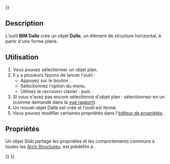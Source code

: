 <languages/>
{{UnfinishedDocu{{#translation:}}}}

{{Docnav/fr
|[[BIM_Beam/fr|Poutre]]
|[[BIM_Door/fr|Porte]]
|[[BIM_Workbench/fr|Atelier BIM]]
|IconL=BIM_Beam.svg
|IconR=BIM_Door.svg
|IconC=Workbench_BIM.svg
}}

{{GuiCommand/fr
|Name=Arch Slab
|Name/fr=Arch Dalle
|MenuLocation=3D/BIM → Dalle
|Workbenches=[[BIM_Workbench/fr|BIM]]
|Shortcut={{KEY|S}} {{KEY|B}}
|SeeAlso=[[Arch_Wall/fr|Arch Mur]], [[Arch_Window/fr|Arch Fenêtre]]
}}

<span id="Description"></span>
==Description==

L'outil '''BIM Dalle''' crée un objet '''Dalle''', un élément de structure horizontal, à partir d'une forme plane.

<span id="Usage"></span>
==Utilisation==

# Vous pouvez sélectionner un objet plan.
# Il y a plusieurs façons de lancer l'outil :
#* Appuyez sur le bouton {{Button|[[Image:BIM_Slab.svg|16px]] [[BIM_Slab/fr|Dalle]]}}.
#* Sélectionnez l'option {{MenuCommand|3D/BIM → [[Image:BIM_Slab.svg|16px]] Dalle}} du menu.
#* Utilisez le raccourci clavier : {{KEY|S}} puis {{KEY|B}}.
# Si vous n'avez pas encore sélectionné d'objet plan : sélectionnez-en un (comme demandé dans la [[Report_view/fr|vue rapport]]).
# Un nouvel objet Dalle est créé et l'outil est fermé.
# Vous pouvez modifier certaines propriétés dans l'[[Property_editor/fr|éditeur de propriétés]].

<span id="Properties"></span>
==Propriétés==

Un objet Slab partage les propriétés et les comportements communs à toutes les [[Arch_Structure/fr|Arch Structures]]. {{PropertyData|IfcType}} est prédéfini à {{Value|Slab}}.


{{Docnav/fr
|[[BIM_Beam/fr|Poutre]]
|[[BIM_Door/fr|Porte]]
|[[BIM_Workbench/fr|Atelier BIM]]
|IconL=BIM_Beam.svg
|IconR=BIM_Door.svg
|IconC=Workbench_BIM.svg
}}

{{BIM_Tools_navi{{#translation:}}}}
{{Userdocnavi{{#translation:}}}}